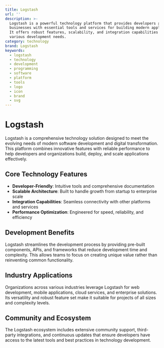 ```yaml
---
title: Logstash
url: ''
description: >-
  Logstash is a powerful technology platform that provides developers and
  businesses with essential tools and services for building modern applications.
  It offers robust features, scalability, and integration capabilities for
  various development needs.
category: technology
brand: Logstash
keywords:
  - logstash
  - technology
  - development
  - programming
  - software
  - platform
  - tools
  - logo
  - icon
  - brand
  - svg
---
```


# Logstash

Logstash is a comprehensive technology solution designed to meet the evolving needs of modern software development and digital transformation. This platform combines innovative features with reliable performance to help developers and organizations build, deploy, and scale applications effectively.

## Core Technology Features

- **Developer-Friendly**: Intuitive tools and comprehensive documentation
- **Scalable Architecture**: Built to handle growth from startup to enterprise scale
- **Integration Capabilities**: Seamless connectivity with other platforms and services
- **Performance Optimization**: Engineered for speed, reliability, and efficiency

## Development Benefits

Logstash streamlines the development process by providing pre-built components, APIs, and frameworks that reduce development time and complexity. This allows teams to focus on creating unique value rather than reinventing common functionality.

## Industry Applications

Organizations across various industries leverage Logstash for web development, mobile applications, cloud services, and enterprise solutions. Its versatility and robust feature set make it suitable for projects of all sizes and complexity levels.

## Community and Ecosystem

The Logstash ecosystem includes extensive community support, third-party integrations, and continuous updates that ensure developers have access to the latest tools and best practices in technology development.
